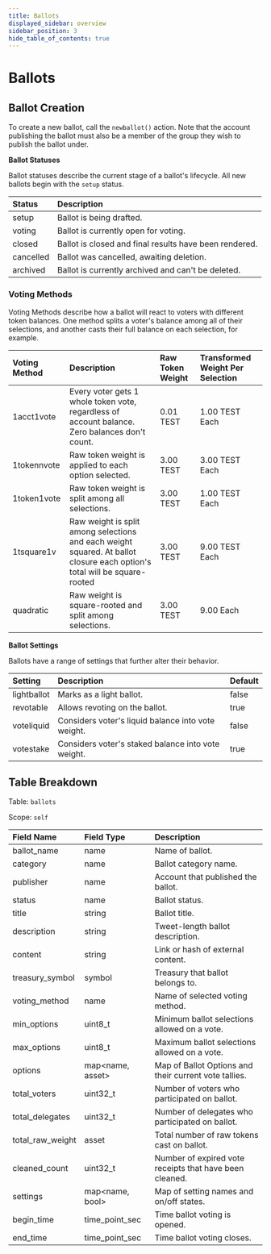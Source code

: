 ```yaml
---
title: Ballots
displayed_sidebar: overview
sidebar_position: 3
hide_table_of_contents: true
---
```


# Ballots

## Ballot Creation

To create a new ballot, call the `newballot()` action. Note that the account publishing the ballot must also be a member of the group they wish to publish the ballot under.

**Ballot Statuses**

Ballot statuses describe the current stage of a ballot's lifecycle. All new ballots begin with the `setup` status.

| Status | Description |
| :--- | :--- |
| setup | Ballot is being drafted. |
| voting | Ballot is currently open for voting. |
| closed | Ballot is closed and final results have been rendered. |
| cancelled | Ballot was cancelled, awaiting deletion. |
| archived | Ballot is currently archived and can't be deleted. |

### Voting Methods

Voting Methods describe how a ballot will react to voters with different token balances. One method splits a voter's balance among all of their selections, and another casts their full balance on each selection, for example.

| Voting Method | Description | Raw Token Weight | Transformed Weight Per Selection |
| :--- | :--- | :--- | :--- |
| 1acct1vote | Every voter gets 1 whole token vote, regardless of account balance. Zero balances don't count. | 0.01 TEST | 1.00 TEST Each |
| 1tokennvote | Raw token weight is applied to each option selected. | 3.00 TEST | 3.00 TEST Each |
| 1token1vote | Raw token weight is split among all selections. | 3.00 TEST | 1.00 TEST Each |
| 1tsquare1v | Raw weight is split among selections and each weight squared. At ballot closure each option's total will be square-rooted | 3.00 TEST | 9.00 TEST Each |
| quadratic | Raw weight is square-rooted and split among selections. | 3.00 TEST | 9.00 Each |

**Ballot Settings**

Ballots have a range of settings that further alter their behavior.

| Setting | Description | Default |
| :--- | :--- | :--- |
| lightballot | Marks as a light ballot. | false |
| revotable | Allows revoting on the ballot. | true |
| voteliquid | Considers voter's liquid balance into vote weight. | false |
| votestake | Considers voter's staked balance into vote weight. | true |

## Table Breakdown

Table: `ballots`

Scope: `self`

| Field Name | Field Type | Description |
| :--- | :--- | :--- |
| ballot\_name | name | Name of ballot. |
| category | name | Ballot category name. |
| publisher | name | Account that published the ballot. |
| status | name | Ballot status. |
| title | string | Ballot title. |
| description | string | Tweet-length ballot description. |
| content | string | Link or hash of external content. |
| treasury\_symbol | symbol | Treasury that ballot belongs to. |
| voting\_method | name | Name of selected voting method. |
| min\_options | uint8\_t | Minimum ballot selections allowed on a vote. |
| max\_options | uint8\_t | Maximum ballot selections allowed on a vote. |
| options | map&lt;name, asset&gt; | Map of Ballot Options and their current vote tallies. |
| total\_voters | uint32\_t | Number of voters who participated on ballot. |
| total\_delegates | uint32\_t | Number of delegates who participated on ballot. |
| total\_raw\_weight | asset | Total number of raw tokens cast on ballot. |
| cleaned\_count | uint32\_t | Number of expired vote receipts that have been cleaned. |
| settings | map&lt;name, bool&gt; | Map of setting names and on/off states. |
| begin\_time | time\_point\_sec | Time ballot voting is opened. |
| end\_time | time\_point\_sec | Time ballot voting closes. |

